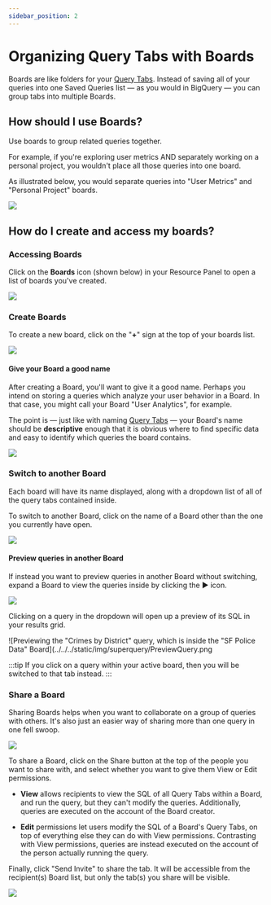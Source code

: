 ```yaml
---
sidebar_position: 2
---
```


# Organizing Query Tabs with Boards

Boards are like folders for your [Query Tabs](query-tabs.mdx). Instead of saving all of your queries into one Saved Queries list &mdash; as you would in BigQuery &mdash; you can group tabs into multiple Boards.

## How should I use Boards?

Use boards to group related queries together.

For example, if you're exploring user metrics AND separately working on a personal project, you wouldn't place all those queries into one board.

As illustrated below, you would separate queries into "User Metrics" and "Personal Project" boards.

![](../../../static/img/superquery/image-7.png)

## How do I create and access my boards?

### Accessing Boards

Click on the **Boards** icon (shown below) in your Resource Panel to open a list of boards you've created.

![](../../../static/img/superquery/image-8.png)

### Create Boards

To create a new board, click on the "**+**" sign at the top of your boards list.

![](../../../static/img/superquery/image-9.png)

#### Give your Board a good name

After creating a Board, you'll want to give it a good name. Perhaps you intend on storing a queries which analyze your user behavior in a Board. In that case, you might call your Board "User Analytics", for example.

The point is &mdash; just like with naming [Query Tabs](query-tabs.mdx) &mdash; your Board's name should be **descriptive** enough that it is obvious where to find specific data and easy to identify which queries the board contains.

![](../../../static/img/superquery/renameboard.gif)

### Switch to another Board

Each board will have its name displayed, along with a dropdown list of all of the query tabs contained inside.

To switch to another Board, click on the name of a Board other than the one you currently have open.

![](../../../static/img/superquery/OpenBoard.gif)

#### Preview queries in another Board

If instead you want to preview queries in another Board without switching, expand a Board to view the queries inside by clicking the &#x25ba; icon.

![](../../../static/img/superquery/image-10.png)

Clicking on a query in the dropdown will open up a preview of its SQL in your results grid.

![Previewing the "Crimes by District" query, which is inside the "SF Police Data" Board](../../../static/img/superquery/PreviewQuery.png

:::tip
If you click on a query within your active board, then you will be switched to that tab instead.
:::

### Share a Board

Sharing Boards helps when you want to collaborate on a group of queries with others. It's also just an easier way of sharing more than one query in one fell swoop.

![](../../../static/img/superquery/image-97.png)

To share a Board, click on the Share button at the top of the people you want to share with, and select whether you want to give them View or Edit permissions.

* **View** allows recipients to view the SQL of all Query Tabs within a Board, and run the query, but they can't modify the queries. Additionally, queries are executed on the account of the Board creator.

* **Edit** permissions let users modify the SQL of a Board's Query Tabs, on top of everything else they can do with View permissions. Contrasting with View permissions, queries are instead executed on the account of the person actually running the query.

Finally, click "Send Invite" to share the tab. It will be accessible from the recipient(s) Board list, but only the tab(s) you share will be visible.

![](../../../static/img/superquery/image-97.png)
